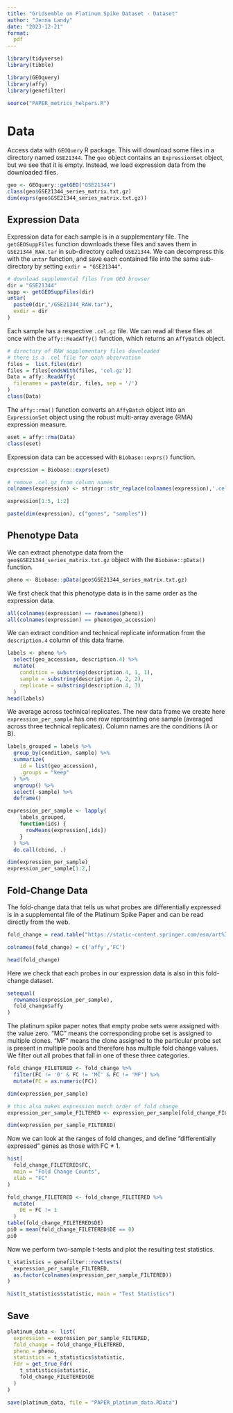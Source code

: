 ```yaml
---
title: "Gridsemble on Platinum Spike Dataset - Dataset"
author: "Jenna Landy"
date: "2023-12-21"
format:
  pdf
---
```


```r
library(tidyverse)
library(tibble)

library(GEOquery)
library(affy)
library(genefilter)

source("PAPER_metrics_helpers.R")
```

# Data

Access data with `GEOQuery` R package. This will download some files in a directory named `GSE21344`. The `geo` object contains an `ExpressionSet` object, but we see that it is empty. Instead, we load expression data from the downloaded files.
```r
geo <- GEOquery::getGEO("GSE21344")
class(geo$GSE21344_series_matrix.txt.gz)
dim(exprs(geo$GSE21344_series_matrix.txt.gz))
```

## Expression Data
Expression data for each sample is in a supplementary file. The `getGEOSuppFiles` function downloads these files and saves them in `GSE21344_RAW.tar` in sub-directory called `GSE21344`. We can decompress this with the `untar` function, and save each contained file into the same sub-directory by setting `exdir = "GSE21344"`.
```r
# download supplemental files from GEO browser
dir = "GSE21344"
supp <- getGEOSuppFiles(dir)
untar(
  paste0(dir,"/GSE21344_RAW.tar"), 
  exdir = dir
)
```

Each sample has a respective `.cel.gz` file. We can read all these files at once with the `affy::ReadAffy()` function, which returns an `AffyBatch` object.
```r
# directory of RAW supplementary files downloaded
# there is a .cel file for each observation
files =  list.files(dir)
files = files[endsWith(files, 'cel.gz')]
Data = affy::ReadAffy(
  filenames = paste(dir, files, sep = '/')
)
class(Data)
```

The `affy::rma()` function converts an `AffyBatch` object into an `ExpressionSet` object using the robust multi-array average (RMA) expression measure.
```r
eset = affy::rma(Data)
class(eset)
```

Expression data can be accessed with `Biobase::exprs()` function.
```r
expression = Biobase::exprs(eset)

# remove .cel.gz from column names
colnames(expression) <- stringr::str_replace(colnames(expression),'.cel.gz','')

expression[1:5, 1:2]
```

```r
paste(dim(expression), c("genes", "samples"))
```

## Phenotype Data

We can extract phenotype data from the `geo$GSE21344_series_matrix.txt.gz` object with the `Biobase::pData()` function.
```r
pheno <- Biobase::pData(geo$GSE21344_series_matrix.txt.gz)
```

We first check that this phenotype data is in the same order as the expression data.
```r
all(colnames(expression) == rownames(pheno))
all(colnames(expression) == pheno$geo_accession)
```

We can extract condition and technical replicate information from the `description.4` column of this data frame.
```r
labels <- pheno %>%
  select(geo_accession, description.4) %>%
  mutate(
    condition = substring(description.4, 1, 1),
    sample = substring(description.4, 2, 2),
    replicate = substring(description.4, 3)
  )
head(labels)
```

We average across technical replicates. The new data frame we create here `expression_per_sample` has one row representing one sample (averaged across three technical replicates). Column names are the conditions (A or B).
```r
labels_grouped = labels %>%
  group_by(condition, sample) %>%
  summarize(
    id = list(geo_accession),
    .groups = "keep"
  ) %>%
  ungroup() %>%
  select(-sample) %>%
  deframe()

expression_per_sample <- lapply(
    labels_grouped, 
    function(ids) {
      rowMeans(expression[,ids])
    }
  ) %>%
  do.call(cbind, .)

dim(expression_per_sample)
expression_per_sample[1:2,]
```

## Fold-Change Data 
The fold-change data that tells us what probes are differentially expressed is in a supplemental file of the Platinum Spike Paper and can be read directly from the web.
```r
fold_change = read.table("https://static-content.springer.com/esm/art%3A10.1186%2F1471-2105-11-285/MediaObjects/12859_2010_3742_MOESM5_ESM.txt")

colnames(fold_change) = c('affy','FC')

head(fold_change)
```

Here we check that each probes in our expression data is also in this fold-change dataset.
```r
setequal(
  rownames(expression_per_sample), 
  fold_change$affy
)
```

The platinum spike paper notes that empty probe sets were assigned with the value zero. "MC" means the corresponding probe set is assigned to multiple clones. "MF" means the clone assigned to the particular probe set is present in multiple pools and therefore has multiple fold change values. We filter out all probes that fall in one of these three categories.
```r
fold_change_FILETERED <- fold_change %>%
  filter(FC != '0' & FC != 'MC' & FC != 'MF') %>%
  mutate(FC = as.numeric(FC))

dim(expression_per_sample)

# this also makes expression match order of fold change
expression_per_sample_FILTERED <- expression_per_sample[fold_change_FILETERED$affy,]

dim(expression_per_sample_FILTERED)
```

Now we can look at the ranges of fold changes, and define "differentially expressed" genes as those with FC $\ne$ 1.
```r
hist(
  fold_change_FILETERED$FC, 
  main = "Fold Change Counts", 
  xlab = "FC"
)

fold_change_FILETERED <- fold_change_FILETERED %>%
  mutate(
    DE = FC != 1
  )
table(fold_change_FILETERED$DE)
pi0 = mean(fold_change_FILETERED$DE == 0)
pi0
```

Now we perform two-sample t-tests and plot the resulting test statistics.
```r
t_statistics = genefilter::rowttests(
  expression_per_sample_FILTERED, 
  as.factor(colnames(expression_per_sample_FILTERED))
)

hist(t_statistics$statistic, main = "Test Statistics")
```

## Save

```r
platinum_data <- list(
  expression = expression_per_sample_FILTERED,
  fold_change = fold_change_FILETERED,
  pheno = pheno,
  statistics = t_statistics$statistic,
  Fdr = get_true_Fdr(
    t_statistics$statistic, 
    fold_change_FILETERED$DE
  )
)

save(platinum_data, file = "PAPER_platinum_data.RData")
```
